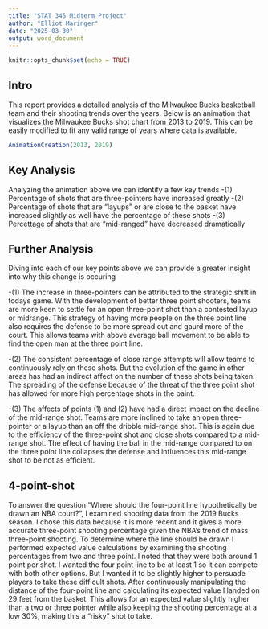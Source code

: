 ```yaml
---
title: "STAT 345 Midterm Project"
author: "Elliot Maringer"
date: "2025-03-30"
output: word_document
---
```


```r
knitr::opts_chunk$set(echo = TRUE)
```

## Intro

This report provides a detailed analysis of the Milwaukee Bucks basketball 
team and their shooting trends over the years. Below is an animation that visualizes
the Milwaukee Bucks shot chart from 2013 to 2019. This can be easily modified to fit any valid range of years where data is available.

```r
AnimationCreation(2013, 2019)
```

## Key Analysis

Analyzing the animation above we can identify a few key trends
-(1) Percentage of shots that are three-pointers have increased greatly
-(2) Percentage of shots that are "layups" or are close to the basket have 
increased slightly as well have the percentage of these shots
-(3) Percettage of shots that are "mid-ranged" have decreased dramatically

## Further Analysis

Diving into each of our key points above we can provide a greater insight into 
why this change is occuring

-(1) The increase in three-pointers can be attributed to the strategic shift in 
todays game. With the development of better three point shooters, teams are more
keen to settle for an open three-point shot than a contested layup or midrange. 
This strategy of having more people on the three point line also requires the 
defense to be more spread out and gaurd more of the court. This allows teams 
with above average ball movement to be able to find the open man at the three 
point line.

-(2) The consistent percentage of close range attempts will allow teams to 
continuously rely on these shots. But the evolution of the game in other areas 
has had an indirect affect on the number of these shots being taken. The 
spreading of the defense because of the threat of the three point shot has 
allowed for more high percentage shots in the paint. 

-(3) The affects of points (1) and (2) have had a direct impact on the decline 
of the mid-range shot. Teams are more inclined to take an open three-pointer or 
a layup than an off the dribble mid-range shot. This is again due to the efficiency 
of the three-point shot and close shots compared to a mid-range shot. The effect 
of having the ball in the mid-range compared to on the three point line 
collapses the defense and influences this mid-range shot to be not as efficient.

## 4-point-shot

To answer the question "Where should the four-point line hypothetically be drawn 
an NBA court?", I examined shooting data from the 2019 Bucks season. I chose this
data because it is more recent and it gives a more accurate three-point shooting 
percentage given the NBA's trend of mass three-point shooting. To determine where 
the line should be drawn I performed expected value calculations by examining the 
shooting percentages from two and three point. I noted that they were both around 
1 point per shot. I wanted the four point line to be at least 1 so it can compete 
with both other options. But I wanted it to be slightly higher to persuade players 
to take these difficult shots. After continuously manipulating the distance of the 
four-point line and calculating its expected value I landed on 29 feet from the 
basket. This allows for an expected value slightly higher than a two or three pointer
while also keeping the shooting percentage at a low 30%, making this a "risky" 
shot to take.


